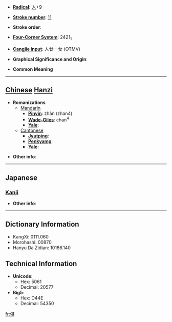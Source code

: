 * '''[[Wiktionary:Chinese radical index| Radical]]''': [[Wiktionary:Chinese radical index 人|人]]+9

* '''[[Wiktionary:Chinese total strokes index|Stroke number]]''': [[Wiktionary:Chinese total strokes index 11|11]]

* '''Stroke order''': 

* '''[[Wiktionary:Chinese four corner index|Four-Corner System]]''': 2421<sub>1</sub>

* '''[[Wiktionary:Chinese Cangjie index|Cangjie input]]''': 人廿一女 (OTMV)

* '''Graphical Significance and Origin''': 

* '''Common Meaning'''

----

== [[Chinese]] [[Hanzi]] ==

* '''Romanizations'''
** [[Mandarin]]
*** '''[[Pinyin]]''': zhàn (zhan4)
*** '''[[Wade-Giles]]''': chan<sup>4</sup>
*** '''[[Yale]]''': 
**[[Cantonese]]
***'''[[Jyutping]]''':
***'''[[Penkyamp]]''': 
***'''[[Yale]]''': 

* '''Other info''': 

----

==Japanese==
===[[Kanji]]===
{{kanji|on readings=[[たん]] (tan), [[だ]] (da)
|kun readings=[[そろってすすむ]] (sorottesusumu), [[ととのったさま]] (totonottasama)
}}

* '''Other info''':  

----

== Dictionary Information ==

* KangXi: 0111.060
* Morohashi: 00870
* Hanyu Da Zidian: 10186.140

== Technical Information ==

* '''Unicode''':
** Hex: 5061
** Decimal: 20577
* '''Big5''':
** Hex: D44E
** Decimal: 54350

[[fr:偡]]